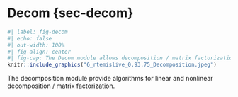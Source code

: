 # Decom {sec-decom}

```r
#| label: fig-decom
#| echo: false
#| out-width: 100%
#| fig-align: center
#| fig-cap: The Decom module allows decomposition / matrix factorization of continuous variables
knitr::include_graphics("6_rtemislive_0.93.75_Decomposition.jpeg")
```

The decomposition module provide algorithms for linear and nonlinear decomposition /
matrix factorization.
